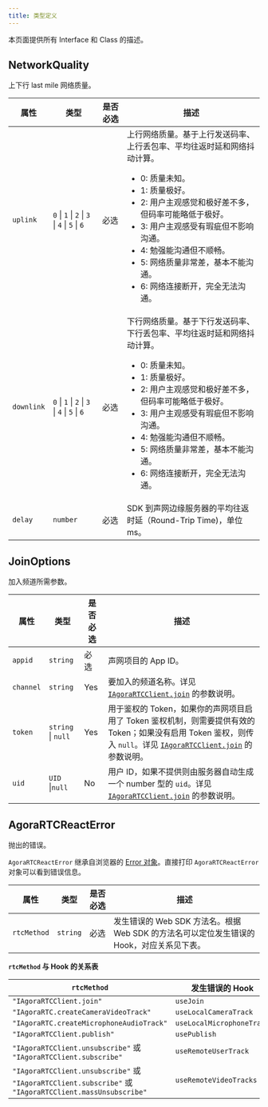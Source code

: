 ```yaml
---
title: 类型定义
---
```


本页面提供所有 Interface 和 Class 的描述。

<h2 className="anchor index-interface-networkquality" id="networkquality">
  NetworkQuality
</h2>

上下行 last mile 网络质量。

| 属性       | 类型                                                                                                                  | 是否必选 | 描述                                                                                                                                                                                                                                                                                                                                                    |
| ---------- | --------------------------------------------------------------------------------------------------------------------- | -------- | ------------------------------------------------------------------------------------------------------------------------------------------------------------------------------------------------------------------------------------------------------------------------------------------------------------------------------------------------------- |
| `uplink`   | `0` &VerticalLine; `1` &VerticalLine; `2` &VerticalLine; `3` &VerticalLine; `4` &VerticalLine; `5` &VerticalLine; `6` | 必选     | 上行网络质量。基于上行发送码率、上行丢包率、平均往返时延和网络抖动计算。<ul><li>0: 质量未知。</li><li>1: 质量极好。</li><li>2: 用户主观感觉和极好差不多，但码率可能略低于极好。</li><li>3: 用户主观感受有瑕疵但不影响沟通。</li><li>4: 勉强能沟通但不顺畅。</li><li>5: 网络质量非常差，基本不能沟通。</li><li>6: 网络连接断开，完全无法沟通。</li></ul> |
| `downlink` | `0` &VerticalLine; `1` &VerticalLine; `2` &VerticalLine; `3` &VerticalLine; `4` &VerticalLine; `5` &VerticalLine; `6` | 必选     | 下行网络质量。基于下行发送码率、下行丢包率、平均往返时延和网络抖动计算。<ul><li>0: 质量未知。</li><li>1: 质量极好。</li><li>2: 用户主观感觉和极好差不多，但码率可能略低于极好。</li><li>3: 用户主观感受有瑕疵但不影响沟通。</li><li>4: 勉强能沟通但不顺畅。</li><li>5: 网络质量非常差，基本不能沟通。</li><li>6: 网络连接断开，完全无法沟通。</li></ul> |
| `delay`    | `number`                                                                                                              | 必选     | SDK 到声网边缘服务器的平均往返时延（Round-Trip Time)，单位 ms。                                                                                                                                                                                                                                                                                         |

<h2 className="anchor index-interface-joinoptions" id="joinoptions">
  JoinOptions
</h2>

加入频道所需参数。

| 属性      | 类型                           | 是否必选 | 描述                                                                                                                                                                                                                                                                                          |
| --------- | ------------------------------ | -------- | --------------------------------------------------------------------------------------------------------------------------------------------------------------------------------------------------------------------------------------------------------------------------------------------- |
| `appid`   | `string`                       | 必选     | 声网项目的 App ID。                                                                                                                                                                                                                                                                           |
| `channel` | `string`                       | Yes      | 要加入的频道名称。详见 [`IAgoraRTCClient.join`](https://docportal.shengwang.cn/cn/live-streaming-premium-4.x/API%20Reference/web_ng/interfaces/iagorartcclient.html#join) 的参数说明。                                                                                                        |
| `token`   | `string` &VerticalLine; `null` | Yes      | 用于鉴权的 Token，如果你的声网项目启用了 Token 鉴权机制，则需要提供有效的 Token；如果没有启用 Token 鉴权，则传入 `null`。详见 [`IAgoraRTCClient.join`](https://docportal.shengwang.cn/cn/live-streaming-premium-4.x/API%20Reference/web_ng/interfaces/iagorartcclient.html#join) 的参数说明。 |
| `uid`     | `UID` &VerticalLine;`null`     | No       | 用户 ID，如果不提供则由服务器自动生成一个 number 型的 `uid`。详见 [`IAgoraRTCClient.join`](https://docportal.shengwang.cn/cn/live-streaming-premium-4.x/API%20Reference/web_ng/interfaces/iagorartcclient.html#join) 的参数说明。                                                             |

<h2 className="anchor index-class-agorartcreacterror" id="agorartcreacterror">
  AgoraRTCReactError
</h2>

抛出的错误。

`AgoraRTCReactError` 继承自浏览器的 [Error 对象](https://developer.mozilla.org/en-US/docs/Web/JavaScript/Reference/Global_Objects/Error)。直接打印 `AgoraRTCReactError` 对象可以看到错误信息。

| 属性        | 类型     | 是否必选 | 描述                                                                                      |
| ----------- | -------- | -------- | ----------------------------------------------------------------------------------------- |
| `rtcMethod` | `string` | 必选     | 发生错误的 Web SDK 方法名。根据 Web SDK 的方法名可以定位发生错误的 Hook，对应关系见下表。 |

**`rtcMethod` 与 Hook 的关系表**

| `rtcMethod`                                                                                             | 发生错误的 Hook           |
| ------------------------------------------------------------------------------------------------------- | ------------------------- |
| `"IAgoraRTCClient.join"`                                                                                | `useJoin`                 |
| `"IAgoraRTC.createCameraVideoTrack" `                                                                   | `useLocalCameraTrack`     |
| `"IAgoraRTC.createMicrophoneAudioTrack"`                                                                | `useLocalMicrophoneTrack` |
| `"IAgoraRTCClient.publish"`                                                                             | `usePublish`              |
| `"IAgoraRTCClient.unsubscribe"` 或 `"IAgoraRTCClient.subscribe"`                                        | `useRemoteUserTrack`      |
| `"IAgoraRTCClient.unsubscribe"` 或 `"IAgoraRTCClient.subscribe"` 或 `"IAgoraRTCClient.massUnsubscribe"` | `useRemoteVideoTracks `   |

